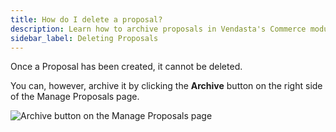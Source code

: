 ```yaml
---
title: How do I delete a proposal?
description: Learn how to archive proposals in Vendasta's Commerce module when they are no longer needed.
sidebar_label: Deleting Proposals
---
```


Once a Proposal has been created, it cannot be deleted.

You can, however, archive it by clicking the **Archive** button on the right side of the Manage Proposals page.

![Archive button on the Manage Proposals page](/img/commerce/proposals/archive-proposal.jpg)